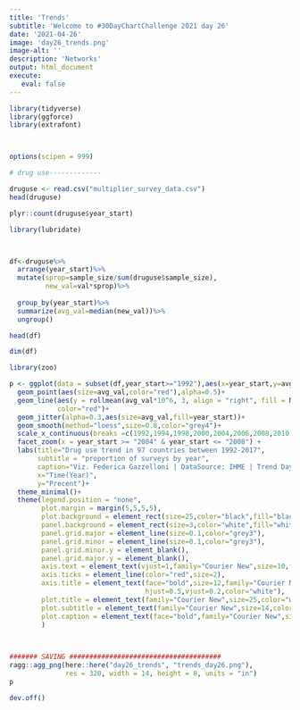 ```yaml
---
title: 'Trends'
subtitle: 'Welcome to #30DayChartChallenge 2021 day 26'
date: '2021-04-26'
image: 'day26_trends.png'
image-alt: ''
description: 'Networks'
output: html_document
execute: 
   eval: false
---
```




```r

library(tidyverse)
library(ggforce)
library(extrafont)



options(scipen = 999)

# drug use-------------

druguse <- read.csv("multiplier_survey_data.csv")
head(druguse)

plyr::count(druguse$year_start)

library(lubridate)



df<-druguse%>%
  arrange(year_start)%>%
  mutate(sprop=sample_size/sum(druguse$sample_size),
         new_val=val*sprop)%>%
  
  group_by(year_start)%>%
  summarize(avg_val=median(new_val))%>%
  ungroup()

head(df)

dim(df)

library(zoo)

p <- ggplot(data = subset(df,year_start>="1992"),aes(x=year_start,y=avg_val*10^6)) +
  geom_point(aes(size=avg_val,color="red"),alpha=0.5)+
  geom_line(aes(y = rollmean(avg_val*10^6, 3, align = "right", fill = NA)),
            color="red")+
  geom_jitter(alpha=0.3,aes(size=avg_val,fill=year_start))+
  geom_smooth(method="loess",size=0.8,color="grey4")+
  scale_x_continuous(breaks =c(1992,1994,1998,2000,2004,2006,2008,2010,2016)) +
  facet_zoom(x = year_start >= "2004" & year_start <= "2008") + 
  labs(title="Drug use trend in 97 countries between 1992-2017",
       subtitle = "proportion of surveys by year",
       caption="Viz. Federica Gazzelloni | DataSource: IHME | Trend Day26",
       x="Time(Year)",
       y="Precent")+
  theme_minimal()+
  theme(legend.position = "none",
        plot.margin = margin(5,5,5,5),
        plot.background = element_rect(size=25,color="black",fill="black"),
        panel.background = element_rect(size=3,color="white",fill="white"),
        panel.grid.major = element_line(size=0.1,color="grey3"),
        panel.grid.minor = element_line(size=0.1,color="grey3"),
        panel.grid.minor.y = element_blank(),
        panel.grid.major.y = element_blank(),
        axis.text = element_text(vjust=1,family="Courier New",size=10,face="bold",color="white"),
        axis.ticks = element_line(color="red",size=2),
        axis.title = element_text(face="bold",size=12,family="Courier New",
                                  hjust=0.5,vjust=0.2,color="white"),
        plot.title = element_text(family="Courier New",size=25,color="white"),
        plot.subtitle = element_text(family="Courier New",size=14,color="white"),
        plot.caption = element_text(face="bold",family="Courier New",size=8,color="white")
        ) 
         


####### SAVING ######################################
ragg::agg_png(here::here("day26_trends", "trends_day26.png"),
              res = 320, width = 14, height = 8, units = "in")
p

dev.off()




```

